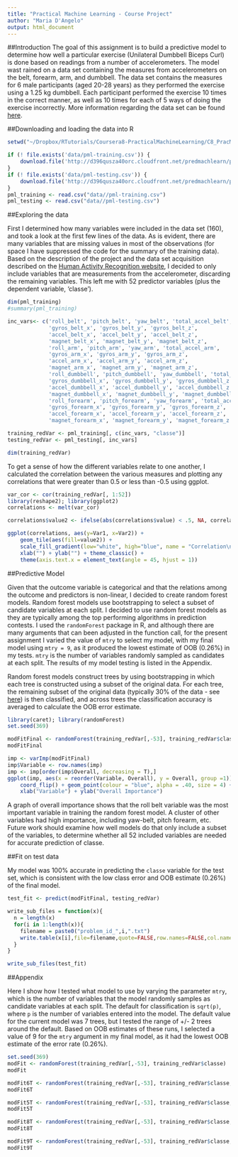 ```yaml
---
title: "Practical Machine Learning - Course Project"
author: "Maria D'Angelo"
output: html_document
---
```


##Introduction
The goal of this assignment is to build a predictive model to determine how well a particular exercise (Unilateral Dumbbell Biceps Curl) is done based on readings from a number of accelerometers. The model wast rained on a data set containing the measures from accelerometers on the belt, forearm, arm, and dumbbell. The data set contains the measures for 6 male participants (aged 20-28 years) as they performed the exercise using a 1.25 kg dumbbell. Each participant performed the exercise 10 times in the correct manner, as well as 10 times for each of 5 ways of doing the exercise incorrectly. More information regarding the data set can be found [here]( http://groupware.les.inf.puc-rio.br/har).

##Downloading and loading the data into R
```r
setwd("~/Dropbox/RTutorials/Coursera8-PracticalMachineLearning/C8_PracMachLearn/")

if (! file.exists('data/pml-training.csv')) {
    download.file('http://d396qusza40orc.cloudfront.net/predmachlearn/pml-training.csv', destfile = 'data/pml-training.csv')
}
if (! file.exists('data/pml-testing.csv')) {
    download.file('http://d396qusza40orc.cloudfront.net/predmachlearn/pml-testing.csv', destfile = 'data/pml-testing.csv')
}
pml_training <- read.csv("data//pml-training.csv")
pml_testing <- read.csv("data//pml-testing.csv")
```


##Exploring the data

First I determined how many variables were included in the data set (160), and took a look at the first few lines of the data. As is evident, there are many variables that are missing values in most of the observations (for space I have suppressed the code for the summary of the training data). Based on the description of the project and the data set acquisition described on the [Human Activity Recognition website](http://groupware.les.inf.puc-rio.br/har), I decided to only include variables that are measurements from the accelerometer, discarding the remaining variables. This left me with 52 predictor variables (plus the dependent variable, 'classe').

```r
dim(pml_training)
#summary(pml_training)

inc_vars<- c('roll_belt', 'pitch_belt', 'yaw_belt', 'total_accel_belt',
             'gyros_belt_x', 'gyros_belt_y', 'gyros_belt_z',
             'accel_belt_x', 'accel_belt_y', 'accel_belt_z',
             'magnet_belt_x', 'magnet_belt_y', 'magnet_belt_z',
             'roll_arm', 'pitch_arm', 'yaw_arm', 'total_accel_arm',
             'gyros_arm_x', 'gyros_arm_y', 'gyros_arm_z',
             'accel_arm_x', 'accel_arm_y', 'accel_arm_z',
             'magnet_arm_x', 'magnet_arm_y', 'magnet_arm_z',
             'roll_dumbbell', 'pitch_dumbbell', 'yaw_dumbbell', 'total_accel_dumbbell',
             'gyros_dumbbell_x', 'gyros_dumbbell_y', 'gyros_dumbbell_z',
             'accel_dumbbell_x', 'accel_dumbbell_y', 'accel_dumbbell_z',
             'magnet_dumbbell_x', 'magnet_dumbbell_y', 'magnet_dumbbell_z',
             'roll_forearm', 'pitch_forearm', 'yaw_forearm', 'total_accel_forearm',
             'gyros_forearm_x', 'gyros_forearm_y', 'gyros_forearm_z',
             'accel_forearm_x', 'accel_forearm_y', 'accel_forearm_z',
             'magnet_forearm_x', 'magnet_forearm_y', 'magnet_forearm_z')

training_redVar <- pml_training[, c(inc_vars, "classe")]
testing_redVar <- pml_testing[, inc_vars]

dim(training_redVar)
```

To get a sense of how the different variables relate to one another, I calculated the correlation between the various measures and plotting any correlations that were greater than 0.5 or less than -0.5 using ggplot.

```r
var_cor <- cor(training_redVar[, 1:52])
library(reshape2); library(ggplot2)
correlations <- melt(var_cor)

correlations$value2 <- ifelse(abs(correlations$value) < .5, NA, correlations$value)

ggplot(correlations, aes(y=Var1, x=Var2)) +
    geom_tile(aes(fill=value2)) + 
    scale_fill_gradient(low="white", high="blue", name = "Correlation\nCoefficient") +
    xlab("") + ylab("") + theme_classic() +
    theme(axis.text.x = element_text(angle = 45, hjust = 1)) 
```

##Predictive Model

Given that the outcome variable is categorical and that the relations among the outcome and predictors is non-linear, I decided to create random forest models. Random forest models use bootstrapping to select a subset of candidate variables at each split. I decided to use random forest models as they are typically among the top performing algorithms in prediction contests. I used the `randomForest` package in R, and although there are many arguments that can been adjusted in the function call, for the present assignment I varied the value of `mtry` to select my model, with my final model using `mtry = 9`, as it produced the lowest estimate of OOB (0.26%) in my tests. `mtry` is the number of variables randomly sampled as candidates at each split. The results of my model testing is listed in the Appendix.

Random forest models construct trees by using bootstrapping in which each tree is constructed using a subset of the original data. For each tree, the remaining subset of the original data (typically 30% of the data - see [here](https://www.stat.berkeley.edu/~breiman/RandomForests/cc_home.htm#ooberr)) is then classified, and across trees the classification accuracy is averaged to calculate the OOB error estimate. 

```r
library(caret); library(randomForest)
set.seed(369)

modFitFinal <- randomForest(training_redVar[,-53], training_redVar$classe, mtry=9)
modFitFinal

imp <- varImp(modFitFinal)
imp$Variable <- row.names(imp)
imp <- imp[order(imp$Overall, decreasing = T),]
ggplot(imp, aes(x = reorder(Variable, Overall), y = Overall, group =1)) + theme_classic() +
    coord_flip() + geom_point(colour = "blue", alpha = .40, size = 4) +
    xlab("Variable") + ylab("Overall Importance")
```

A graph of overall importance shows that the roll belt variable was the most important variable in training the random forest model. A cluster of other variables had high importance, including yaw-belt, pitch forearm, etc. Future work should examine how well models do that only include a subset of the variables, to determine whether all 52 included variables are needed for accurate prediction of classe. 

##Fit on test data

My model was 100% accurate in predicting the `classe` variable for the test set, which is consistent with the low class error and OOB estimate (0.26%) of the final model.

```r
test_fit <- predict(modFitFinal, testing_redVar)

write_sub_files = function(x){
  n = length(x)
  for(i in 1:length(x)){
    filename = paste0("problem_id_",i,".txt")
    write.table(x[i],file=filename,quote=FALSE,row.names=FALSE,col.names=FALSE)
  }
}

write_sub_files(test_fit)
```


##Appendix 

Here I show how I tested what model to use by varying the parameter `mtry`, which is the number of variables that the model randomly samples as candidate variables at each split. The default for classification is `sqrt(p)`, where `p` is the number of variables entered into the model. The default value for the current model was 7 trees, but I tested the range of +/- 2 trees around the default.  Based on OOB estimates of these runs, I selected a value of 9 for the `mtry` argument in my final model, as it had the lowest OOB estimate of the error rate (0.26%).

```r
set.seed(369)
modFit <- randomForest(training_redVar[,-53], training_redVar$classe)
modFit

modFit6T <- randomForest(training_redVar[,-53], training_redVar$classe, mtry=6)
modFit6T

modFit5T <- randomForest(training_redVar[,-53], training_redVar$classe, mtry=5)
modFit5T

modFit8T <- randomForest(training_redVar[,-53], training_redVar$classe, mtry=8)
modFit8T

modFit9T <- randomForest(training_redVar[,-53], training_redVar$classe, mtry=9)
modFit9T

```